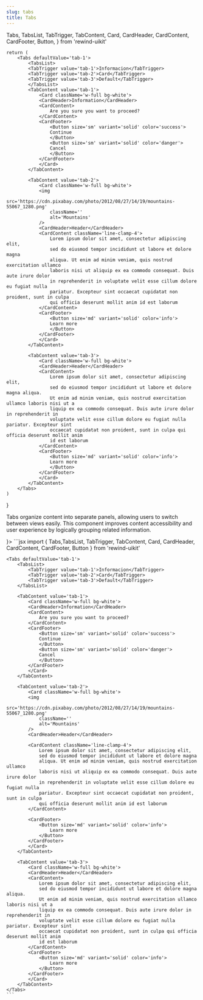 ```yaml
---
slug: tabs
title: Tabs
---
```


  Tabs,
  TabsList,
  TabTrigger,
  TabContent,
  Card,
  CardHeader,
  CardContent,
  CardFooter,
  Button,
} from 'rewind-uikit'

    return (
        <Tabs defaultValue='tab-1'>
            <TabsList>
            <TabTrigger value='tab-1'>Informacion</TabTrigger>
            <TabTrigger value='tab-2'>Card</TabTrigger>
            <TabTrigger value='tab-3'>Default</TabTrigger>
            </TabsList>
            <TabContent value='tab-1'>
                <Card className='w-full bg-white'>
                <CardHeader>Information</CardHeader>
                <CardContent>
                    Are you sure you want to proceed?
                </CardContent>
                <CardFooter>
                    <Button size='sm' variant='solid' color='success'>
                    Continue
                    </Button>
                    <Button size='sm' variant='solid' color='danger'>
                    Cancel
                    </Button>
                </CardFooter>
                </Card>
            </TabContent>

            <TabContent value='tab-2'>
                <Card className='w-full bg-white'>
                <img
                    src='https://cdn.pixabay.com/photo/2012/08/27/14/19/mountains-55067_1280.png'
                    className=''
                    alt='Mountains'
                />
                <CardHeader>Header</CardHeader>
                <CardContent className='line-clamp-4'>
                    Lorem ipsum dolor sit amet, consectetur adipiscing elit,
                    sed do eiusmod tempor incididunt ut labore et dolore magna
                    aliqua. Ut enim ad minim veniam, quis nostrud exercitation ullamco
                    laboris nisi ut aliquip ex ea commodo consequat. Duis aute irure dolor
                    in reprehenderit in voluptate velit esse cillum dolore eu fugiat nulla
                    pariatur. Excepteur sint occaecat cupidatat non proident, sunt in culpa
                    qui officia deserunt mollit anim id est laborum
                </CardContent>
                <CardFooter>
                    <Button size='md' variant='solid' color='info'>
                    Learn more
                    </Button>
                </CardFooter>
                </Card>
            </TabContent>

            <TabContent value='tab-3'>
                <Card className='w-full bg-white'>
                <CardHeader>Header</CardHeader>
                <CardContent>
                    Lorem ipsum dolor sit amet, consectetur adipiscing elit,
                    sed do eiusmod tempor incididunt ut labore et dolore magna aliqua.
                    Ut enim ad minim veniam, quis nostrud exercitation ullamco laboris nisi ut a
                    liquip ex ea commodo consequat. Duis aute irure dolor in reprehenderit in
                    voluptate velit esse cillum dolore eu fugiat nulla pariatur. Excepteur sint
                    occaecat cupidatat non proident, sunt in culpa qui officia deserunt mollit anim
                    id est laborum
                </CardContent>
                <CardFooter>
                    <Button size='md' variant='solid' color='info'>
                    Learn more
                    </Button>
                </CardFooter>
                </Card>
            </TabContent>
        </Tabs>
    )

}

Tabs organize content into separate panels, allowing users to switch between views easily.
This component improves content accessibility and user experience by logically grouping related information.

<div className="flex flex-col gap-8 justify-center">
  <DocsTemplate preview={<TabsPreview />}>
    ```jsx
    import { Tabs,TabsList, TabTrigger, TabContent, Card, CardHeader, CardContent, CardFooter, Button } from 'rewind-uikit'
    
    <Tabs defaultValue='tab-1'>
        <TabsList>
            <TabTrigger value='tab-1'>Informacion</TabTrigger>
            <TabTrigger value='tab-2'>Card</TabTrigger>
            <TabTrigger value='tab-3'>Default</TabTrigger>
        </TabsList>

        <TabContent value='tab-1'>
            <Card className='w-full bg-white'>
            <CardHeader>Information</CardHeader>
            <CardContent>
                Are you sure you want to proceed?
            </CardContent>
            <CardFooter>
                <Button size='sm' variant='solid' color='success'>
                Continue
                </Button>
                <Button size='sm' variant='solid' color='danger'>
                Cancel
                </Button>
            </CardFooter>
            </Card>
        </TabContent>

        <TabContent value='tab-2'>
            <Card className='w-full bg-white'>
            <img
                src='https://cdn.pixabay.com/photo/2012/08/27/14/19/mountains-55067_1280.png'
                className=''
                alt='Mountains'
            />
            <CardHeader>Header</CardHeader>

            <CardContent className='line-clamp-4'>
                Lorem ipsum dolor sit amet, consectetur adipiscing elit,
                sed do eiusmod tempor incididunt ut labore et dolore magna
                aliqua. Ut enim ad minim veniam, quis nostrud exercitation ullamco
                laboris nisi ut aliquip ex ea commodo consequat. Duis aute irure dolor
                in reprehenderit in voluptate velit esse cillum dolore eu fugiat nulla
                pariatur. Excepteur sint occaecat cupidatat non proident, sunt in culpa
                qui officia deserunt mollit anim id est laborum
            </CardContent>

            <CardFooter>
                <Button size='md' variant='solid' color='info'>
                    Learn more
                </Button>
            </CardFooter>
            </Card>
        </TabContent>

        <TabContent value='tab-3'>
            <Card className='w-full bg-white'>
            <CardHeader>Header</CardHeader>
            <CardContent>
                Lorem ipsum dolor sit amet, consectetur adipiscing elit,
                sed do eiusmod tempor incididunt ut labore et dolore magna aliqua.
                Ut enim ad minim veniam, quis nostrud exercitation ullamco laboris nisi ut a
                liquip ex ea commodo consequat. Duis aute irure dolor in reprehenderit in
                voluptate velit esse cillum dolore eu fugiat nulla pariatur. Excepteur sint
                occaecat cupidatat non proident, sunt in culpa qui officia deserunt mollit anim
                id est laborum
            </CardContent>
            <CardFooter>
                <Button size='md' variant='solid' color='info'>
                    Learn more
                </Button>
            </CardFooter>
            </Card>
        </TabContent>
    </Tabs>
    ```

  </DocsTemplate>
</div>
